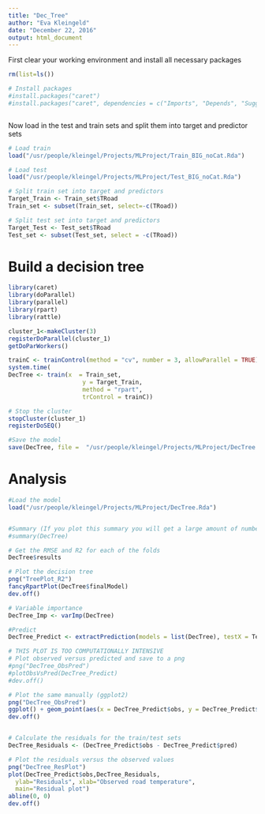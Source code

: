 ```yaml
---
title: "Dec_Tree"
author: "Eva Kleingeld"
date: "December 22, 2016"
output: html_document
---
```



First clear your working environment and install all necessary packages

```r
rm(list=ls())

# Install packages
#install.packages("caret")
#install.packages("caret", dependencies = c("Imports", "Depends", "Suggests"))



```

Now load in the test and train sets and split them into target and predictor sets

```r
# Load train
load("/usr/people/kleingel/Projects/MLProject/Train_BIG_noCat.Rda")

# Load test
load("/usr/people/kleingel/Projects/MLProject/Test_BIG_noCat.Rda")

# Split train set into target and predictors 
Target_Train <- Train_set$TRoad
Train_set <- subset(Train_set, select=-c(TRoad))

# Split test set into target and predictors
Target_Test <- Test_set$TRoad
Test_set <- subset(Test_set, select = -c(TRoad))

```

# Build a decision tree

```r
library(caret)
library(doParallel)
library(parallel)
library(rpart)
library(rattle)

cluster_1<-makeCluster(3)
registerDoParallel(cluster_1)
getDoParWorkers()

trainC <- trainControl(method = "cv", number = 3, allowParallel = TRUE)
system.time(
DecTree <- train(x  = Train_set, 
                     y = Target_Train, 
                     method = "rpart", 
                     trControl = trainC))

# Stop the cluster
stopCluster(cluster_1)
registerDoSEQ()

#Save the model
save(DecTree, file =  "/usr/people/kleingel/Projects/MLProject/DecTree.Rda")

```


# Analysis

```r
#Load the model
load("/usr/people/kleingel/Projects/MLProject/DecTree.Rda")


#Summary (If you plot this summary you will get a large amount of numbers printed to your screen, which won't be very interpretable. Therefore I commented this command.)
#summary(DecTree)

# Get the RMSE and R2 for each of the folds
DecTree$results

# Plot the decision tree
png("TreePlot_R2")
fancyRpartPlot(DecTree$finalModel)
dev.off()

# Variable importance
DecTree_Imp <- varImp(DecTree)

#Predict
DecTree_Predict <- extractPrediction(models = list(DecTree), testX = Test_set, testY = Target_Test)

# THIS PLOT IS TOO COMPUTATIONALLY INTENSIVE
# Plot observed versus predicted and save to a png
#png("DecTree_ObsPred")
#plotObsVsPred(DecTree_Predict)
#dev.off()

# Plot the same manually (ggplot2) 
png("DecTree_ObsPred")
ggplot() + geom_point(aes(x = DecTree_Predict$obs, y = DecTree_Predict$pred))
dev.off()


# Calculate the residuals for the train/test sets
DecTree_Residuals <- (DecTree_Predict$obs - DecTree_Predict$pred)

# Plot the residuals versus the observed values
png("DecTree_ResPlot")
plot(DecTree_Predict$obs,DecTree_Residuals, 
  ylab="Residuals", xlab="Observed road temperature", 
  main="Residual plot") 
abline(0, 0)                  
dev.off()





```















